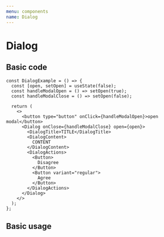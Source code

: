 ```yaml
---
menu: components
name: Dialog
---
```



# Dialog

<Props of={DialogProps} />

## Basic code

```
const DialogExample = () => {
  const [open, setOpen] = useState(false);
  const handleModalOpen = () => setOpen(true);
  const handleModalClose = () => setOpen(false);

  return (
    <>
      <button type="button" onClick={handleModalOpen}>open modal</button>
      <Dialog onClose={handleModalClose} open={open}>
        <DialogTitle>TITLE</DialogTitle>
        <DialogContent>
          CONTENT
        </DialogContent>
        <DialogActions>
          <Button>
            Disagree
          </Button>
          <Button variant="regular">
            Agree
          </Button>
        </DialogActions>
      </Dialog>
    </>
  );
};
```

## Basic usage

<Playground>
  <Dialog />
</Playground>
